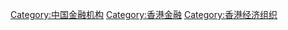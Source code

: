 [[Category:中国金融机构|Category:中国金融机构]]
[[Category:香港金融|Category:香港金融]]
[[Category:香港经济组织|Category:香港经济组织]]
